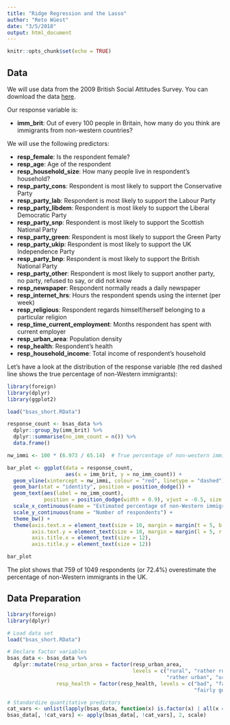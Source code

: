 ```yaml
---
title: "Ridge Regression and the Lasso"
author: "Reto Wüest"
date: "3/5/2018"
output: html_document
---
```


```r
knitr::opts_chunk$set(echo = TRUE)
```

## Data

We will use data from the 2009 British Social Attitudes Survey. You can download the data [here](bsas_short.RData).

Our response variable is:

- **imm_brit**: Out of every 100 people in Britain, how many do you think are immigrants from non-western countries?

We will use the following predictors:

- **resp_female**: Is the respondent female?
- **resp_age**: Age of the respondent
- **resp_household_size**: How many people live in respondent's household?
- **resp_party_cons**: Respondent is most likely to support the Conservative Party
- **resp_party_lab**: Respondent is most likely to support the Labour Party
- **resp_party_libdem**: Respondent is most likely to support the Liberal Democratic Party
- **resp_party_snp**: Respondent is most likely to support the Scottish National Party
- **resp_party_green**: Respondent is most likely to support the Green Party
- **resp_party_ukip**: Respondent is most likely to support the UK Independence Party
- **resp_party_bnp**: Respondent is most likely to support the British National Party
- **resp_party_other**: Respondent is most likely to support another party, no party, refused to say, or did not know
- **resp_newspaper**: Respondent normally reads a daily newspaper
- **resp_internet_hrs**: Hours the respondent spends using the internet (per week)
- **resp_religious**: Respondent regards himself/herself belonging to a particular religion
- **resp_time_current_employment**: Months respondent has spent with current employer
- **resp_urban_area**: Population density
- **resp_health**: Respondent's health
- **resp_household_income**: Total income of respondent's household

Let's have a look at the distribution of the response variable (the red dashed line shows the true percentage of non-Western immigrants):

```r
library(foreign)
library(dplyr)
library(ggplot2)

load("bsas_short.RData")

response_count <- bsas_data %>%
  dplyr::group_by(imm_brit) %>%
  dplyr::summarise(no_imm_count = n()) %>%
  data.frame()

nw_immi <- 100 * (6.973 / 65.14)  # True percentage of non-western immigrants in the UK

bar_plot <- ggplot(data = response_count,
                   aes(x = imm_brit, y = no_imm_count)) +
  geom_vline(xintercept = nw_immi, colour = "red", linetype = "dashed") +
  geom_bar(stat = "identity", position = position_dodge()) +
  geom_text(aes(label = no_imm_count),
            position = position_dodge(width = 0.9), vjust = -0.5, size = 2) +
  scale_x_continuous(name = "Estimated percentage of non-Western immigrants") +
  scale_y_continuous(name = "Number of respondents") +
  theme_bw() +
  theme(axis.text.x = element_text(size = 10, margin = margin(t = 5, b = 5)),
        axis.text.y = element_text(size = 10, margin = margin(l = 5, r = 5)),
        axis.title.x = element_text(size = 12),
        axis.title.y = element_text(size = 12))

bar_plot
```

The plot shows that 759 of 1049 respondents (or 72.4%) overestimate the percentage of non-Western immigrants in the UK.

## Data Preparation

```r
library(foreign)
library(dplyr)

# Load data set
load("bsas_short.RData")

# Declare factor variables
bsas_data <- bsas_data %>%
  dplyr::mutate(resp_urban_area = factor(resp_urban_area,
                                         levels = c("rural", "rather rural",
                                                    "rather urban", "urban")),
                resp_health = factor(resp_health, levels = c("bad", "fair",
                                                             "fairly good", "good")))

# Standardize quantitative predictors
cat_vars <- unlist(lapply(bsas_data, function(x) is.factor(x) | all(x == 0 | x == 1, na.rm = TRUE)))
bsas_data[, !cat_vars] <- apply(bsas_data[, !cat_vars], 2, scale)
```


